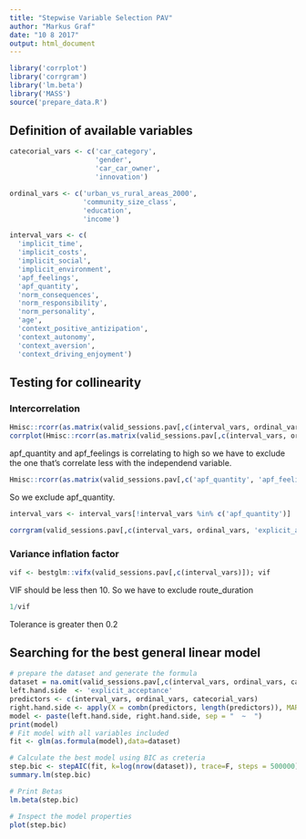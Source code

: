 ```yaml
---
title: "Stepwise Variable Selection PAV"
author: "Markus Graf"
date: "10 8 2017"
output: html_document
---
```

```r
library('corrplot')
library('corrgram')
library('lm.beta')
library('MASS')
source('prepare_data.R')
```
## Definition of available variables
```r
catecorial_vars <- c('car_category',
                     'gender',
                     'car_car_owner',
                     'innovation')

ordinal_vars <- c('urban_vs_rural_areas_2000',
                  'community_size_class',
                  'education',
                  'income')

interval_vars <- c(
  'implicit_time',
  'implicit_costs',
  'implicit_social',
  'implicit_environment',
  'apf_feelings',
  'apf_quantity',
  'norm_consequences',
  'norm_responsibility',
  'norm_personality',
  'age',
  'context_positive_antizipation',
  'context_autonomy',
  'context_aversion',
  'context_driving_enjoyment')
```

## Testing for collinearity
### Intercorrelation
```r
Hmisc::rcorr(as.matrix(valid_sessions.pav[,c(interval_vars, ordinal_vars, 'explicit_acceptance')]))
corrplot(Hmisc::rcorr(as.matrix(valid_sessions.pav[,c(interval_vars, ordinal_vars, 'explicit_acceptance')]))$r)
```

apf_quantity and apf_feelings is correlating to high so we have to exclude the one that's correlate less with the independend variable.

```r
Hmisc::rcorr(as.matrix(valid_sessions.pav[,c('apf_quantity', 'apf_feelings', 'explicit_acceptance')]))
```

So we exclude apf_quantity.

```r
interval_vars <- interval_vars[!interval_vars %in% c('apf_quantity')]
```

```r
corrgram(valid_sessions.pav[,c(interval_vars, ordinal_vars, 'explicit_acceptance')],order=TRUE, lower.panel=panel.ellipse, upper.panel=panel.pts, text.panel=panel.txt, diag.panel=panel.minmax,cor.method = 'spearman')
```

### Variance inflation factor
```r
vif <- bestglm::vifx(valid_sessions.pav[,c(interval_vars)]); vif
```

VIF should be less then 10. So we have to exclude route_duration

```r
1/vif
```

Tolerance is greater then 0.2

## Searching for the best general linear model
```r
# prepare the dataset and generate the formula
dataset = na.omit(valid_sessions.pav[,c(interval_vars, ordinal_vars, catecorial_vars,'explicit_acceptance')])
left.hand.side  <- 'explicit_acceptance'
predictors <- c(interval_vars, ordinal_vars, catecorial_vars)
right.hand.side <- apply(X = combn(predictors, length(predictors)), MARGIN = 2, paste, collapse = " + ")
model <- paste(left.hand.side, right.hand.side, sep = "  ~  ")
print(model)
# Fit model with all variables included
fit <- glm(as.formula(model),data=dataset)

# Calculate the best model using BIC as creteria
step.bic <- stepAIC(fit, k=log(nrow(dataset)), trace=F, steps = 500000)
summary.lm(step.bic)

# Print Betas
lm.beta(step.bic)

# Inspect the model properties
plot(step.bic)
```